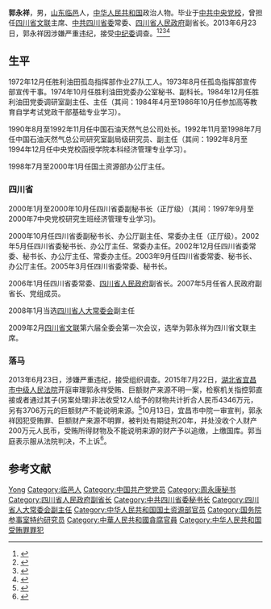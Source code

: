 '''郭永祥'''{{BD|1949年|2月|||catIdx=G}}，男，[[山东|山东]][[临邑县|临邑]]人，[[中华人民共和国|中华人民共和国]]政治人物。毕业于[[中共中央党校|中共中央党校]]，曾担任[[四川省文联|四川省文联]]主席、[[中共四川省委|中共四川省委]]常委、[[四川省人民政府|四川省人民政府]]副省长。2013年6月23日，郭永祥因涉嫌严重违纪，接受[[中纪委|中纪委]]调查。<ref>{{cite web |url=http://finance.ifeng.com/a/20140219/11689251_0.shtml |title=海南副省长冀文林被调查：与郭永祥交往密切 |accessdate=2014 |publisher=Ifeng |work= |language=zh-hans |archive-date=2014-02-24 |archive-url=https://web.archive.org/web/20140224003629/http://finance.ifeng.com/a/20140219/11689251_0.shtml |dead-url=no }}</ref><ref>{{cite web |url=http://news.sina.com.cn/c/2014-02-20/070329514515.shtml |title=新闻早点:冀文林郭永祥履历暴露巨大腐败网络 |accessdate=2014 |publisher=Sina |work= |language=zh-hans |archive-date=2014-02-26 |archive-url=https://web.archive.org/web/20140226071423/http://news.sina.com.cn/c/2014-02-20/070329514515.shtml |dead-url=no }}</ref><ref>{{cite web |url=http://news.china.com/domestic/945/20140219/18348239.html |title=冀文林有十年秘书生涯 曾是落马官员郭永祥下属 |accessdate=2014 |publisher=China |work= |language=zh-hans |archive-date=2014-02-24 |archive-url=https://web.archive.org/web/20140224172837/http://news.china.com/domestic/945/20140219/18348239.html |dead-url=no }}</ref><ref>{{cite web |url=http://www.chinanews.com/gn/2014/01-14/5735904.shtml |title=郭永祥徐孟加等涉严重违纪被终止四川人大代表资格 |accessdate=2014 |publisher=Chinanews |work= |language=zh-hans |archive-date=2014-02-26 |archive-url=https://web.archive.org/web/20140226145632/http://www.chinanews.com/gn/2014/01-14/5735904.shtml |dead-url=no }}</ref>

== 生平 ==
1972年12月任胜利油田孤岛指挥部作业27队工人。1973年8月任孤岛指挥部宣传部宣传干事。1974年10月任胜利油田党委办公室秘书、副科长。1984年12月任胜利油田党委调研室副主任、主任（其间：1984年4月至1986年10月任参加高等教育自学考试党政干部基础专业学习）。

1990年8月至1992年11月任中国石油天然气总公司处长。1992年11月至1998年7月任中国石油天然气总公司研究室副局级研究员、副主任（其间：1992年8月至1994年12月任中央党校函授学院本科经济管理专业学习）。

1998年7月至2000年1月任国土资源部办公厅主任。

=== 四川省 ===
2000年1月至2000年10月任四川省委副秘书长（正厅级）（其间：1997年9月至2000年7中央党校研究生班经济管理专业学习)。

2000年10月任四川省委副秘书长、办公厅副主任、常委办主任（正厅级）。2002年5月任四川省委秘书长、办公厅主任、常委办主任。2002年12月任四川省委常委、秘书长、办公厅主任、常委办主任。2003年9月任四川省委常委、秘书长、办公厅主任。2005年3月任四川省委常委、秘书长。

2006年1月任四川省委常委、[[四川省人民政府|四川省人民政府]]副省长。2007年5月任省人民政府副省长、党组成员。

2008年1月当选[[四川省人大常委会|四川省人大常委会]]副主任

2009年2月[[四川省文联|四川省文联]]第六届全委会第一次会议，选举为郭永祥为四川省文联主席。

=== 落马 ===
2013年6月23日，涉嫌严重违纪，接受组织调查。2015年7月22日，[[湖北省|湖北省]][[宜昌市|宜昌市]][[中级人民法院|中级人民法院]]开庭审理郭永祥受贿、巨额财产来源不明一案，检察机关指控郭直接或者通过其子(另案处理)非法收受12人给予的财物共计折合人民币4346万元，另有3706万元的巨额财产不能说明来源。<ref >{{cite web |url=http://news.163.com/15/0722/19/AV5E90GH00014JB6.html |language= |title=郭永祥被控受贿4300余万元 案件将择期宣判 |publisher=中国新闻网(北京) |date=2015-07-22 |accessdate= |archive-url=https://web.archive.org/web/20150722180533/http://news.163.com/15/0722/19/AV5E90GH00014JB6.html |archive-date=2015-07-22 |dead-url=yes }}</ref>10月13日，宜昌市中院一审宣判，郭永祥因犯受贿罪、巨额财产来源不明罪，被判处有期徒刑20年，并处没收个人财产200万元人民币，受贿所得财物及不能说明来源的财产予以追缴，上缴国库。郭当庭表示服从法院判决，不上诉<ref>{{cite news |title=郭永祥、王永春在鄂一审获刑20年 |url=http://news.sina.com.cn/o/2015-10-14/doc-ifxirmra0153573.shtml |publisher=楚天金报 |date=2015年10月14日 |accessdate=2015年10月14日 |archive-date=2016年3月4日 |archive-url=https://web.archive.org/web/20160304124149/http://news.sina.com.cn/o/2015-10-14/doc-ifxirmra0153573.shtml |dead-url=no }}</ref>。

== 参考文献 ==
{{Reflist}}

{{国务院参事室特约研究员}}
{{中国文学艺术界联合会第九届全国委员会}}
{{周永康}}
{{中共十八大以来的反腐败工作}}

{{Authority control}}
{{DEFAULTSORT:Guō Yǒngxiáng}}
[[Category:郭姓|Yong]]
[[Category:临邑人|Category:临邑人]]
[[Category:中国共产党党员|Category:中国共产党党员]]
[[Category:周永康秘书|Category:周永康秘书]]
[[Category:四川省人民政府副省长|Category:四川省人民政府副省长]]
[[Category:中共四川省委秘书长|Category:中共四川省委秘书长]]
[[Category:四川省人大常委会副主任|Category:四川省人大常委会副主任]]
[[Category:中华人民共和国国土资源部官员|Category:中华人民共和国国土资源部官员]]
[[Category:国务院参事室特约研究员|Category:国务院参事室特约研究员]]
[[Category:中華人民共和國貪腐官員|Category:中華人民共和國貪腐官員]]
[[Category:中华人民共和国受贿罪罪犯|Category:中华人民共和国受贿罪罪犯]]